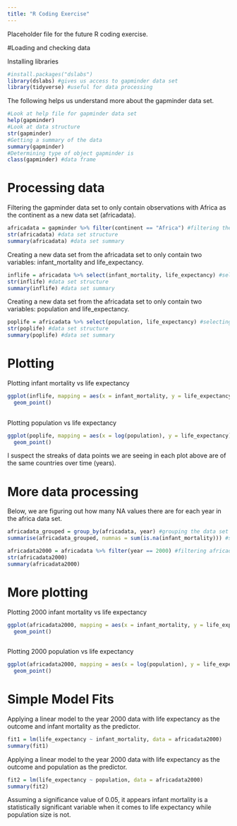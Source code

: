 ```yaml
---
title: "R Coding Exercise"
---
```


Placeholder file for the future R coding exercise.

#Loading and checking data

Installing libraries 
```r
#install.packages("dslabs")
library(dslabs) #gives us access to gapminder data set
library(tidyverse) #useful for data processing
```

The following helps us understand more about the gapminder data set.
```r
#Look at help file for gapminder data set
help(gapminder)
#Look at data structure 
str(gapminder)
#Getting a summary of the data 
summary(gapminder)
#Determining type of object gapminder is
class(gapminder) #data frame
```

# Processing data

Filtering the gapminder data set to only contain observations with Africa as the continent as a new data set (africadata).
```r
africadata = gapminder %>% filter(continent == "Africa") #filtering the data to only contain "Africa"
str(africadata) #data set structure
summary(africadata) #data set summary
```

Creating a new data set from the africadata set to only contain two variables: infant_mortality and life_expectancy. 
```r
inflife = africadata %>% select(infant_mortality, life_expectancy) #selecting only 2 variables of interest from the africadata data set
str(inflife) #data set structure
summary(inflife) #data set summary
```

Creating a new data set from the africadata set to only contain two variables: population and life_expectancy. 
```r
poplife = africadata %>% select(population, life_expectancy) #selecting only 2 variables of interest from the africadata data set
str(poplife) #data set structure
summary(poplife) #data set summary
```


# Plotting

Plotting infant mortality vs life expectancy 
```r
ggplot(inflife, mapping = aes(x = infant_mortality, y = life_expectancy)) +
  geom_point()
  
```

Plotting population vs life expectancy 
```r
ggplot(poplife, mapping = aes(x = log(population), y = life_expectancy)) +
  geom_point()
```

I suspect the streaks of data points we are seeing in each plot above are of the same countries over time (years).


# More data processing 

Below, we are figuring out how many NA values there are for each year in the africa data set.
```r
africadata_grouped = group_by(africadata, year) #grouping the data set by year
summarise(africadata_grouped, numnas = sum(is.na(infant_mortality))) #summing the NA values for each year 
```


```r
africadata2000 = africadata %>% filter(year == 2000) #filtering africadata for year 2000 only
str(africadata2000)
summary(africadata2000)
```

# More plotting


Plotting 2000 infant mortality vs life expectancy 
```r
ggplot(africadata2000, mapping = aes(x = infant_mortality, y = life_expectancy)) +
  geom_point()
  
```

Plotting 2000 population vs life expectancy 
```r
ggplot(africadata2000, mapping = aes(x = log(population), y = life_expectancy)) +
  geom_point()
```


# Simple Model Fits

Applying a linear model to the year 2000 data with life expectancy as the outcome and infant mortality as the predictor.  
```r

fit1 = lm(life_expectancy ~ infant_mortality, data = africadata2000)
summary(fit1)

```

Applying a linear model to the year 2000 data with life expectancy as the outcome and population as the predictor.  
```r

fit2 = lm(life_expectancy ~ population, data = africadata2000)
summary(fit2)

```
Assuming a significance value of 0.05, it appears infant mortality is a statistically significant variable when it comes to life expectancy while population size is not. 


